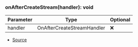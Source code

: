 ### onAfterCreateStream(handler): void
| Parameter | Type | Optional |
| ----------- | ----------- | ----------- |
| handler | OnAfterCreateStreamHandler | ❌ |


- [Source](https://github.com/Androz2091/discord-player/blob/074396c/packages/discord-player/src/hooks/stream/onAfterCreateStream.ts#L4)